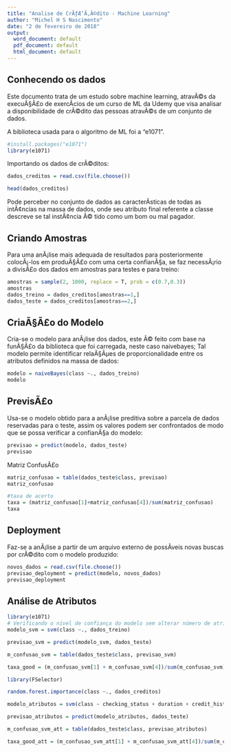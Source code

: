 ```yaml
---
title: "Analise de CrÃƒÆ’Ã‚Â©dito - Machine Learning"
author: "Michel H S Nascimento"
date: "2 de fevereiro de 2018"
output:
  word_document: default
  pdf_document: default
  html_document: default
---
```



## Conhecendo os dados

Este documento trata de um estudo sobre machine learning, atravÃ©s da execuÃ§Ã£o de exercÃ­cios de um curso de ML da Udemy que visa analisar a disponibilidade de crÃ©dito das pessoas atravÃ©s de um conjunto de dados.

A biblioteca usada para o algoritmo de ML foi a "e1071".

```r
#install.packages("e1071")
library(e1071)
```

Importando os dados de crÃ©ditos:

```r
dados_creditos = read.csv(file.choose())

head(dados_creditos)
```

Pode perceber no conjunto de dados as caracterÃ­sticas de todas as intÃ¢ncias na massa de dados, onde seu atributo final referente a classe descreve se tal instÃ¢ncia Ã© tido como um bom ou mal pagador.

## Criando Amostras

Para uma anÃ¡lise mais adequada de resultados para posteriormente colocÃ¡-los em produÃ§Ã£o com uma certa confianÃ§a, se faz necessÃ¡rio a divisÃ£o dos dados em amostras para testes e para treino:

```r
amostras = sample(2, 1000, replace = T, prob = c(0.7,0.3))
amostras
dados_treino = dados_creditos[amostras==1,]
dados_teste = dados_creditos[amostras==2,]
```

## CriaÃ§Ã£o do Modelo

Cria-se o modelo para anÃ¡lise dos dados, este Ã© feito com base na funÃ§Ã£o da biblioteca que foi carregada, neste caso naivebayes; Tal modelo permite identificar relaÃ§Ãµes de proporcionalidade entre os atributos definidos na massa de dados:

```r
modelo = naiveBayes(class ~., dados_treino)
modelo
```
## PrevisÃ£o
Usa-se o modelo obtido para a anÃ¡lise preditiva sobre a parcela de dados reservadas para o teste, assim os valores podem ser confrontados de modo que se possa verificar a confianÃ§a do modelo:

```r
previsao = predict(modelo, dados_teste)
previsao
```

Matriz ConfusÃ£o


```r
matriz_confusao = table(dados_teste$class, previsao)
matriz_confusao

#taxa de acerto
taxa = (matriz_confusao[1]+matriz_confusao[4])/sum(matriz_confusao)
taxa
```
## Deployment

Faz-se a anÃ¡lise a partir de um arquivo externo de possÃ­veis novas buscas por crÃ©dito com o modelo produzido:

```r
novos_dados = read.csv(file.choose())
previsao_deployment = predict(modelo, novos_dados)
previsao_deployment
```

## Análise de Atributos

```r
library(e1071)
# Verificando o nível de confiança do modelo sem alterar número de atributos
modelo_svm = svm(class ~., dados_treino)

previsao_svm = predict(modelo_svm, dados_teste)

m_confusao_svm = table(dados_teste$class, previsao_svm)

taxa_good = (m_confusao_svm[1] + m_confusao_svm[4])/sum(m_confusao_svm)

library(FSelector)

random.forest.importance(class ~., dados_creditos)

modelo_atributos = svm(class ~ checking_status + duration + credit_history, dados_treino)

previsao_atributos = predict(modelo_atributos, dados_teste)

m_confusao_svm_att = table(dados_teste$class, previsao_atributos)

taxa_good_att = (m_confusao_svm_att[1] + m_confusao_svm_att[4])/sum(m_confusao_svm_att)


```
